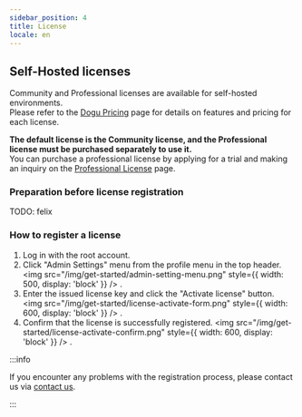 ```yaml
---
sidebar_position: 4
title: License
locale: en
---
```


## Self-Hosted licenses

Community and Professional licenses are available for self-hosted environments.  
Please refer to the [Dogu Pricing](https://dogutech.io/pricing?type=self-hosted) page for details on features and pricing for each license.

**The default license is the Community license, and the Professional license must be purchased separately to use it.**  
You can purchase a professional license by applying for a trial and making an inquiry on the [Professional License](https://dogutech.io/pricing?type=self-hosted) page.

### Preparation before license registration

TODO: felix

### How to register a license

1. Log in with the root account.
2. Click "Admin Settings" menu from the profile menu in the top header.
   <img
     src="/img/get-started/admin-setting-menu.png"
     style={{ width: 500, display: 'block' }}
   />
   .
3. Enter the issued license key and click the "Activate license" button.
   <img
     src="/img/get-started/license-activate-form.png"
     style={{ width: 600, display: 'block' }}
   />
   .
4. Confirm that the license is successfully registered.
   <img
     src="/img/get-started/license-activate-confirm.png"
     style={{ width: 600, display: 'block' }}
   />
   .

:::info

If you encounter any problems with the registration process, please contact us via [contact us](https://dogutech.io/contact-us).

:::
